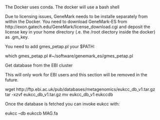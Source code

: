 The Docker uses conda. The docker will use a bash shell

Due to licensing issues, GeneMark needs to be installe separately from within the Docker.
You need to download GeneMark-ES from http://exon.gatech.edu/GeneMark/license_download.cgi and deposit the license key in your home directory (.e. the /root diectory inside the docker) as .gm_key.

You need to add gmes_petap.pl your $PATH:

which gmes_petap.pl
#~/software/genemark_es/gmes_petap.pl

Get database from the EBI cluster

This will only work for EBI users and this section will be removed in the future.

wget http://ftp.ebi.ac.uk/pub/databases/metagenomics/eukcc_db_v1.tar.gz
tar -xzvf eukcc_db_v1.tar.gz
mv eukcc_db_v1  eukccdb

Once the database is fetched you can invoke eukcc with:

eukcc --db eukccb MAG.fa
